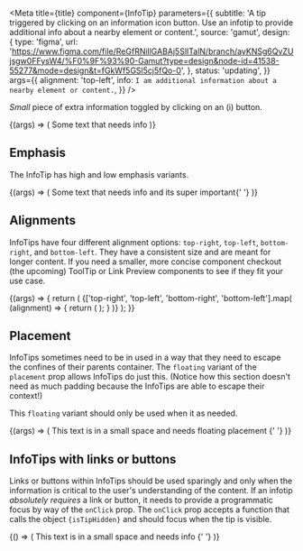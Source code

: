 

<Meta
  title={title}
  component={InfoTip}
  parameters={{
    subtitle:
      'A tip triggered by clicking on an information icon button. Use an infotip to provide additional info about a nearby element or content.',
    source: 'gamut',
    design: {
      type: 'figma',
      url:
        'https://www.figma.com/file/ReGfRNillGABAj5SlITalN/branch/ayKNSg6QvZUjsgw0FFysW4/%F0%9F%93%90-Gamut?type=design&node-id=41538-55277&mode=design&t=fGkWf5GSl5cj5fQo-0',
    },
    status: 'updating',
  }}
  args={{
    alignment: 'top-left',
    info: `I am additional information about a nearby element or content.`,
  }}
/>

_Small_ piece of extra information toggled by clicking on an (i) button.

<Canvas>
  <Story name="InfoTip">
    {(args) => (
      <FlexBox center py={64} m={24}>
        <Text mr={4}>Some text that needs info</Text> <InfoTip {...args} />
      </FlexBox>
    )}
  </Story>
</Canvas>

<PropsTable story="InfoTip" />

## Emphasis

The InfoTip has high and low emphasis variants.

<Canvas>
  <Story name="Emphasis">
    {(args) => (
      <FlexBox center py={64} m={24}>
        <Text mr={4}>Some text that needs info and its super important</Text>{' '}
        <InfoTip emphasis="high" {...args} />
      </FlexBox>
    )}
  </Story>
</Canvas>

## Alignments

InfoTips have four different alignment options: `top-right`, `top-left`, `bottom-right`, and `bottom-left`. They have a consistent size and are meant for longer content. If you need a smaller, more concise component checkout (the upcoming) ToolTip or Link Preview components to see if they fit your use case.

<Canvas>
  <Story name="Alignments">
    {(args) => {
      return (
        <GridBox gap={24} py={64} ml={8} gridTemplateColumns="1fr 1fr">
          {['top-right', 'top-left', 'bottom-right', 'bottom-left'].map(
            (alignment) => {
              return (
                <Box key={alignment}>
                  <InfoTip {...args} alignment={alignment} />
                </Box>
              );
            }
          )}
        </GridBox>
      );
    }}
  </Story>
</Canvas>

## Placement

InfoTips sometimes need to be in used in a way that they need to escape the confines of their parents container. The `floating` variant of the `placement` prop allows InfoTips do just this. (Notice how this section doesn't need as much padding because the InfoTips are able to escape their context!)

This `floating` variant should only be used when it as needed.

<Canvas>
  <Story name="Floating">
    {(args) => (
      <FlexBox center>
        <Text mr={4}>
          This text is in a small space and needs floating placement
        </Text>{' '}
        <InfoTip placement="floating" {...args} />
      </FlexBox>
    )}
  </Story>
</Canvas>

## InfoTips with links or buttons

Links or buttons within InfoTips should be used sparingly and only when the information is critical to the user's understanding of the content. If an infotip _absolutely requires_ a link or button, it needs to provide a programmatic focus by way of the `onClick` prop. The `onClick` prop accepts a function that calls the object `{isTipHidden}` and should focus when the tip is visible.

<Canvas>
  <Story name="Programmatic Focus">
    {() => (
      <FlexBox center py={64}>
        <Text mr={4}>This text is in a small space and needs info </Text>{' '}
        <InfoTipLinkExample />
      </FlexBox>
    )}
  </Story>
</Canvas>
